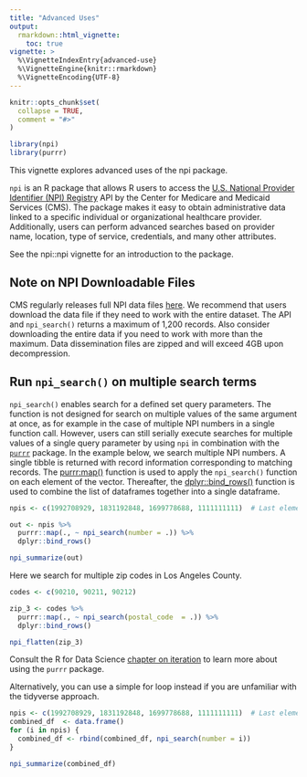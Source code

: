 ```yaml
---
title: "Advanced Uses"
output: 
  rmarkdown::html_vignette:
    toc: true
vignette: >
  %\VignetteIndexEntry{advanced-use}
  %\VignetteEngine{knitr::rmarkdown}
  %\VignetteEncoding{UTF-8}
---
```


```r
knitr::opts_chunk$set(
  collapse = TRUE,
  comment = "#>"
)
```

```r
library(npi)
library(purrr)
```

This vignette explores advanced uses of the npi package.

`npi` is an R package that allows R users to access the [U.S. National Provider Identifier (NPI) Registry](https://npiregistry.cms.hhs.gov/) API by the Center for Medicare and Medicaid Services (CMS). The package makes it easy to obtain administrative data linked to a specific individual or organizational healthcare provider. Additionally, users can perform advanced searches based on provider name, location, type of service, credentials, and many other attributes.

See the npi::npi vignette for an introduction to the package.

## Note on NPI Downloadable Files

CMS regularly releases full NPI data files [here](https://download.cms.gov/nppes/NPI_Files.html). We recommend that users download the data file if they need to work with the entire dataset. The API and `npi_search()` returns a maximum of 1,200 records. Also consider downloading the entire data if you need to work with more than the maximum. Data dissemination files are zipped and will exceed 4GB upon decompression.

## Run `npi_search()` on multiple search terms

`npi_search()` enables search for a defined set query parameters. The function is not designed for search on multiple values of the same argument at once, as for example in the case of multiple NPI numbers in a single function call. However, users can still serially execute searches for multiple values of a single query parameter by using `npi` in combination with the [`purrr`](https://purrr.tidyverse.org/) package. In the example below, we search multiple NPI numbers. A single tibble is returned with record information corresponding to matching records. The [purrr:map()](https://purrr.tidyverse.org/reference/map.html) function is used to apply the `npi_search()` function on each element of the vector. Thereafter, the [dplyr::bind_rows()](https://dplyr.tidyverse.org/reference/bind.html) function is used to combine the list of dataframes together into a single dataframe.

```r
npis <- c(1992708929, 1831192848, 1699778688, 1111111111)  # Last element doesn't exist

out <- npis %>% 
  purrr::map(., ~ npi_search(number = .)) %>% 
  dplyr::bind_rows()

npi_summarize(out)
```

Here we search for multiple zip codes in Los Angeles County.

```r
codes <- c(90210, 90211, 90212)

zip_3 <- codes %>% 
  purrr::map(., ~ npi_search(postal_code  = .)) %>% 
  dplyr::bind_rows() 

npi_flatten(zip_3)
```

Consult the R for Data Science [chapter on iteration](https://r4ds.had.co.nz/iteration.html) to learn more about using the `purrr` package.

Alternatively, you can use a simple for loop instead if you are unfamiliar with the tidyverse approach.

```r
npis <- c(1992708929, 1831192848, 1699778688, 1111111111)  # Last element doesn't exist
combined_df  <- data.frame()
for (i in npis) {
  combined_df <- rbind(combined_df, npi_search(number = i))
}

npi_summarize(combined_df)
```





